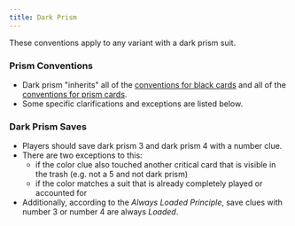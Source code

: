 ```yaml
---
title: Dark Prism
---
```


These conventions apply to any variant with a dark prism suit.

### Prism Conventions

- Dark prism "inherits" all of the [conventions for black cards](black.mdx) and all of the [conventions for prism cards](prism.mdx).
- Some specific clarifications and exceptions are listed below.

### Dark Prism Saves

- Players should save dark prism 3 and dark prism 4 with a number clue.
- There are two exceptions to this:
  - if the color clue also touched another critical card that is visible in the trash (e.g. not a 5 and not dark prism)
  - if the color matches a suit that is already completely played or accounted for
- Additionally, according to the _Always Loaded Principle_, save clues with number 3 or number 4 are always _Loaded_.
